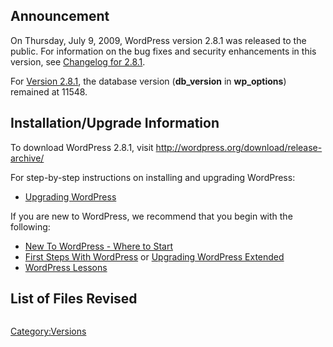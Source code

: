 {{Languages|
{{en|Version 2.8.1}}
{{ja|Version 2.8.1}}
}}

== Announcement ==
On Thursday, July 9, 2009, WordPress version 2.8.1 was released to the public. For information on the bug fixes and security enhancements in this version, see [[Changelog/2.8.1|Changelog for 2.8.1]].  

For [[Version_2.8.1|Version 2.8.1]], the database version ('''db_version''' in '''wp_options''') remained at 11548.

==Installation/Upgrade Information==
To download WordPress 2.8.1, visit http://wordpress.org/download/release-archive/

For step-by-step instructions on installing and upgrading WordPress:

* [[Upgrading WordPress]]

If you are new to WordPress, we recommend that you begin with the following:
* [[New To WordPress - Where to Start]]
* [[First Steps With WordPress]] or [[Upgrading WordPress Extended]]
* [[WordPress Lessons]]
<!--
== New User Features ==
*

== Developer / Power User Stuff ==
*
-->
==List of Files Revised==
<pre>

</pre>

{{Versions}}

[[Category:Versions]]